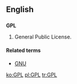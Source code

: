 {{wikipedia|GNU General Public License}}

==English==

==={{initialism}}===
'''GPL'''
# General Public License.

====Related terms====
* [[GNU]]

[[ko:GPL]]
[[pl:GPL]]
[[tr:GPL]]